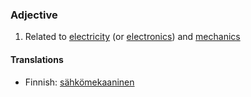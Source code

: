===Adjective===
#Related to [[electricity]] (or [[electronics]]) and [[mechanics]]

====Translations====
*Finnish: [[sähkömekaaninen]]
